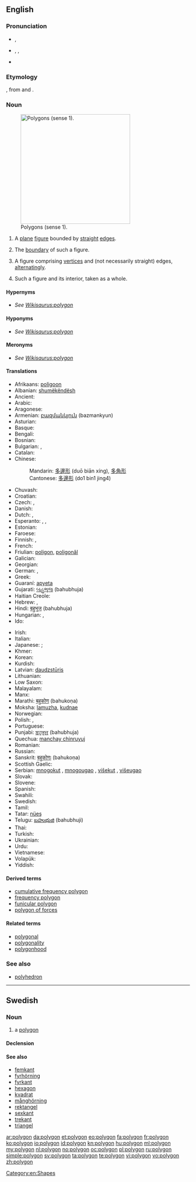 {{also|Polygon}}
==English==

===Pronunciation===
* {{a|UK}} {{IPA|/ˈpɒlɪɡən/}}, {{X-SAMPA|/"pQlIg@n/}}
* {{a|US}} {{enPR|pälʹē-gän}}, {{IPA|/ˈpɑliɡɑn/}}, {{X-SAMPA|/"pAligAn/}}
* {{audio|en-us-polygon.ogg|Audio (US)}}

===Etymology===
{{etyl|grc}} {{term|sc=polytonic|πολύγωνον|tr=polygōnon}}, from {{term|sc=polytonic|πολύς|tr=polus||many}} and  {{term|sc=polytonic|γωνία|tr=gōnia||angle}}.

===Noun===
{{wikipedia}}
{{en-noun}}
[[Image:Assorted polygons.svg|thumb|300px|right|Polygons (sense 1). ]]

# {{geometry}} A [[plane]] [[figure]] bounded by [[straight]] [[edge]]s.
# {{geometry}} The [[boundary]] of such a figure.
# {{geometry|more generally}} A figure comprising [[vertex|vertices]] and (not necessarily straight) edges, [[alternating]]ly.
# {{geometry}} Such a figure and its interior, taken as a whole.

====Hypernyms====
* ''See [[Wikisaurus:polygon]]''

====Hyponyms====
* ''See [[Wikisaurus:polygon]]''

====Meronyms====
* ''See [[Wikisaurus:polygon]]''

====Translations====
{{trans-top|plane figure bounded by straight edges}}
* Afrikaans: [[poligoon]]
* Albanian: [[shumëkëndësh]]
* Ancient: {{tø|grc|πολύγωνον|n|tr=polygonon|sc=Grek|xs=Ancient Greek}}
* Arabic: {{t-|ar|مضلع|tr=mḍl`}}
* Aragonese: {{t-|an|poligono|xs=Aragonese}}
* Armenian: [[բազմանկյուն]] (bazmankyun)
* Asturian: {{t-|ast|polígonu|xs=Asturian}}
* Basque: {{t-|eu|poligono|xs=Basque}}
* Bengali: {{t|bn|বহুভুজ}}
* Bosnian: {{t-|bs|poligon}}
* Bulgarian: {{t-|bg|многоъгълник|m|tr=poligon}}, {{t|bg|многоъгълник|m|alt=многоъгълник}}
* Catalan: {{t-|ca|polígon}}
* Chinese:
*: Mandarin: [[多邊形]] (duō biān xíng), [[多角形]]
*: Cantonese: [[多邊形]] (do1 bin1 jing4)
* Chuvash: {{tø|cv|нумай кĕтеслĕх|sc=Cyrl}}
* Croatian: {{t-|hr|mnogokut}}
* Czech: {{t-|cs|mnohoúhelník|m}}, {{t-|cs|polygon}}
* Danish: {{t+|da|polygon}}
* Dutch: {{t+|nl|veelhoek|m}}, {{t|nl|polygoon|m}}
* Esperanto: {{t-|eo|plurangulo|xs=Esperanto}}, {{t-|eo|plurlatero|xs=Esperanto}}, {{t-|eo|poligono|xs=Esperanto}}
* Estonian: {{t-|et|hulknurk}}
* Faroese: {{t|fo|marghyrningur}}
* Finnish: {{t+|fi|monikulmio}}, {{t-|fi|polygoni}}
* French: {{t+|fr|polygone|m}}
* Friulian: [[poligon#Friulian|poligon]], [[poligonâl]]
* Galician: {{t+|gl|polígono|xs=Galician}}
* Georgian: {{t-|ka|პენტაკონტაგონი|sc=Geor|xs=Georgian}}
* German: {{t-|de|Vieleck|n}}, {{t-|de|Polygon|n}}
* Greek: {{t+|el|πολύγωνο|n|tr=polýgono}}
* Guaraní: [[apyeta]]
* Gujarati: [[બહુભુજ]] (bahubhuja)
* Haitian Creole: {{tø|ht|poligòn}}
* Hebrew: {{t-|he|מצולע|m|tr=metsulá,mṣwl`}}, {{t+|he|פוליגון|m|tr=poligón}}
* Hindi: [[बहुभुज]] (bahubhuja)
* Hungarian: {{t+|hu|poligon}}, {{t+|hu|sokszög}}
* Ido: {{t+|io|poligono|xs=Ido}}
{{trans-mid}}
* Irish: {{t|ga|polagán|m}}
* Italian: {{t+|it|poligono|m}}
* Japanese: {{t-|ja|多角形|tr=[[たかくけい]], takakukei/[[たかっけい]], takakkei}}; {{t-|ja|ポリゴン|tr=porigon}}
* Khmer: {{t-|km|ពហុកោណ|xs=Khmer}}
* Korean: {{t+|ko|다각형|sc=Hang}}
* Kurdish: {{t-|ku|pirgoşe|sc=ku-Arab}}
* Latvian: [[daudzstūris]] {{m}}
* Lithuanian: {{t-|lt|daugiakampis|m|xs=Lithuanian}}
* Low Saxon: {{t-|nds|veeleck|xs=Low Saxon}}
* Malayalam: {{t-|ml|ബഹുഭുജം|sc=Mlym|xs=Malayalam}}
* Manx: {{t|gv|yl-lhiatteean|m}}
* Marathi: [[बहुकोण]] (bahukoṇa)
* Moksha: [[lamuzha]], [[kudnae]]
* Norwegian: {{t+|no|polygon}}
* Polish: {{t+|pl|wielokąt|m}}, {{t-|pl|wielobok}}
* Portuguese: {{t+|pt|polígono}}
* Punjabi: [[ਬਹੁਭੁਜ]] (bahubhuja)
* Quechua: [[manchay chinruyuj]]
* Romanian: {{t-|ro|poligon}}
* Russian: {{t+|ru|многоугольник|tr=mnogougol'nik}}
* Sanskrit: [[बहुकोणः]] (bahukoṇa)
* Scottish Gaelic: {{t-|gd|poileagan|xs=Scottish Gaelic}}
* Serbian: [[mnogokut]] {{m}}, [[mnogougao]] {{m}}, [[višekut]] {{m}}, [[višeugao]] {{m}}
* Slovak: {{t-|sk|mnohouholník}}
* Slovene: {{t-|sl|mnogokotnik}}
* Spanish: {{t+|es|polígono|m}}
* Swahili: {{t-|sw|pembenyingi|xs=Swahili}}
* Swedish: {{t+|sv|polygon|c}}
* Tamil: {{t-|ta|பல்கோணம்|xs=Tamil}}
* Tatar: [[nüeş]]
* Telugu: [[బహుభుజి]] (bahubhuji)
* Thai: {{t-|th|รูปหลายเหลี่ยม}}
* Turkish: {{t+|tr|çokgen}}
* Ukrainian: {{t-|uk|багатокутник|xs=Ukrainian}}
* Urdu: {{t-|ur|کثیرالاضلاع|xs=Urdu}}
* Vietnamese: {{t+|vi|đa giác|xs=Vietnamese}}
* Volapük: {{t|vo|mödalien}}
* Yiddish: {{t-|yi|פילעק|xs=Yiddish}}
{{trans-bottom}}

====Derived terms====
* [[cumulative frequency polygon]]
* [[frequency polygon]]
* [[funicular polygon]]
* [[polygon of forces]]

====Related terms====
* [[polygonal]]
* [[polygonality]]
* [[polygonhood]]

===See also===
* [[polyhedron]]

[[Category:en:Shapes]]

----

==Swedish==

===Noun===
{{sv-noun|g=c}}

# a [[#English|polygon]]

====Declension====
{{sv-noun-reg-er}}

====See also====
* [[femkant]]
* [[fyrhörning]]
* [[fyrkant]]
* [[hexagon]]
* [[kvadrat]]
* [[månghörning]]
* [[rektangel]]
* [[sexkant]]
* [[trekant]]
* [[triangel]]

[[ar:polygon]]
[[da:polygon]]
[[et:polygon]]
[[eo:polygon]]
[[fa:polygon]]
[[fr:polygon]]
[[ko:polygon]]
[[io:polygon]]
[[id:polygon]]
[[kn:polygon]]
[[hu:polygon]]
[[ml:polygon]]
[[my:polygon]]
[[nl:polygon]]
[[no:polygon]]
[[oc:polygon]]
[[pl:polygon]]
[[ru:polygon]]
[[simple:polygon]]
[[sv:polygon]]
[[ta:polygon]]
[[te:polygon]]
[[vi:polygon]]
[[vo:polygon]]
[[zh:polygon]]